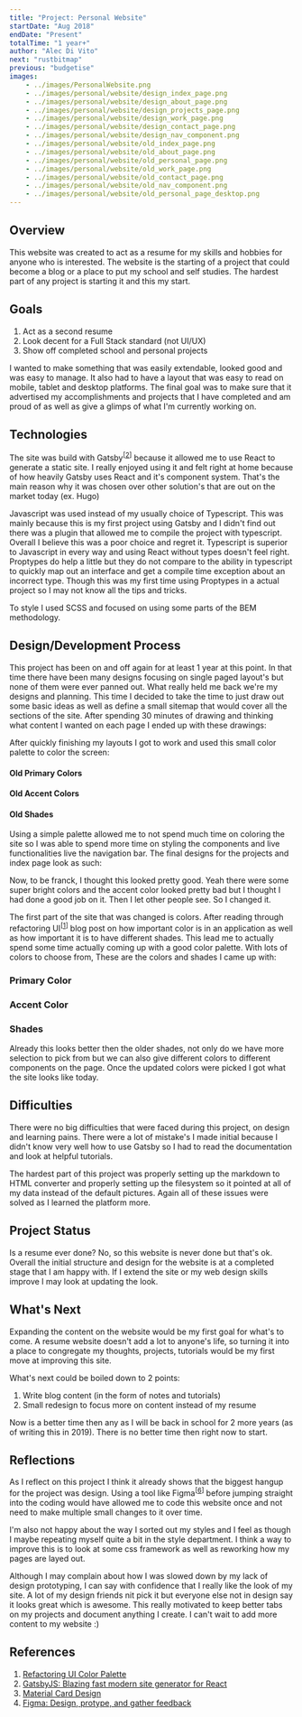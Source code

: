 ```yaml
---
title: "Project: Personal Website"
startDate: "Aug 2018"
endDate: "Present"
totalTime: "1 year+"
author: "Alec Di Vito"
next: "rustbitmap"
previous: "budgetise"
images:
    - ../images/PersonalWebsite.png
    - ../images/personal/website/design_index_page.png
    - ../images/personal/website/design_about_page.png
    - ../images/personal/website/design_projects_page.png
    - ../images/personal/website/design_work_page.png
    - ../images/personal/website/design_contact_page.png
    - ../images/personal/website/design_nav_component.png
    - ../images/personal/website/old_index_page.png
    - ../images/personal/website/old_about_page.png
    - ../images/personal/website/old_personal_page.png
    - ../images/personal/website/old_work_page.png
    - ../images/personal/website/old_contact_page.png
    - ../images/personal/website/old_nav_component.png
    - ../images/personal/website/old_personal_page_desktop.png
---
```


## Overview

This website was created to act as a resume for my skills and hobbies for anyone
who is interested. The website is the starting of a project that could become
a blog or a place to put my school and self studies. The hardest part of any
project is starting it and this my start.

## Goals

1. Act as a second resume
2. Look decent for a Full Stack standard (not UI/UX)
3. Show off completed school and personal projects

I wanted to make something that was easily extendable, looked good and was easy to manage. It also
had to have a layout that was easy to read on mobile, tablet and desktop platforms.
The final goal was to make sure that it advertised my accomplishments and
projects that I have completed and am proud of as well as give a glimps of what
I'm currently working on.

## Technologies

The site was build with Gatsby<sup>[[2](#gatsby)]</sup> because it allowed me to
use React to generate a static site. I really enjoyed using it and felt right at
home because of how heavily Gatsby uses React and it's component system. That's
the main reason why it was chosen over other solution's that are out on the market
today (ex. Hugo)

Javascript was used instead of my usually choice of Typescript. This was mainly
because this is my first project using Gatsby and I didn't find out there was a
plugin that allowed me to compile the project with typescript. Overall I believe
this was a poor choice and regret it. Typescript is superior to Javascript in
every way and using React without types doesn't feel right. Proptypes do help
a little but they do not compare to the ability in typescript to quickly map
out an interface and get a compile time exception about an incorrect type. Though
this was my first time using Proptypes in a actual project so I may not know all
the tips and tricks.

To style I used SCSS and focused on using some parts of the BEM methodology.

## Design/Development Process

This project has been on and off again for at least 1 year at this point.
In that time there have been many designs focusing on single paged layout's
but none of them were ever panned out. What really held me back we're my designs and
planning. This time I decided to take the time to just draw out some basic ideas
as well as define a small sitemap that would cover all the sections of the site.
After spending 30 minutes of drawing and thinking what content I wanted on each
page I ended up with these drawings:

<div class="image--grid">
    <props.images.design_index_page alt="Initial design for home page"/>
    <props.images.design_about_page alt="Initial design for about page"/>
    <props.images.design_projects_page alt="Initial design for projects page"/>
    <props.images.design_work_page alt="Initial design for work page"/>
    <props.images.design_contact_page alt="Initial design for contact page"/>
    <props.images.design_nav_component alt="Initial design for the nav component"/>
</div>

After quickly finishing my layouts I got to work and used this small color palette
to color the screen:

<h4>Old Primary Colors</h4>
<div>
    <span class="color--square old-primary-1"></span>
</div>
<h4>Old Accent Colors</h4>
<div>
    <span class="color--square old-accent-1"></span>
</div>
<h4>Old Shades</h4>
<div>
    <span class="color--square old-shade-1"></span>
    <span class="color--square old-shade-2"></span>
</div>

Using a simple palette allowed me to not spend much time on coloring the site so
I was able to spend more time on styling the components and live functionalities
live the navigation bar. The final designs for the projects and index page look
as such:

<div class="image--grid">
    <props.images.old_index_page alt="first vision of the home page" />
    <props.images.old_about_page alt="first vision of the about page" />
    <props.images.old_personal_page alt="first vision of the projects page" />
    <props.images.old_work_page alt="first vision of the work page" />
    <props.images.old_contact_page alt="first vision of the contact page" />
    <props.images.old_nav_component alt="first vision of the active nav component" />
</div>

Now, to be franck, I thought this looked pretty good. Yeah there were some super
bright colors and the accent color looked pretty bad but I thought I had done a
good job on it. Then I let other people see. So I changed it.

The first part of the site that was changed is colors. After reading through
refactoring UI<sup>[[1](#refactoringui)]</sup> blog post on how important color
is in an application as well as how important it is to have different shades. This
lead me to actually spend some time actually coming up with a good color palette.
With lots of colors to choose from, These are the colors and shades I came up with:

<h3>Primary Color</h3>
<div>
    <span class="color--square primary-1"></span>
    <span class="color--square primary-2"></span>
    <span class="color--square primary-3"></span>
    <span class="color--square primary-4"></span>
    <span class="color--square primary-5"></span>
    <span class="color--square primary-6"></span>
    <span class="color--square primary-7"></span>
    <span class="color--square primary-8"></span>
    <span class="color--square primary-9"></span>
</div>

<h3>Accent Color</h3>
<div>
    <span class="color--square accent-1"></span>
    <span class="color--square accent-2"></span>
    <span class="color--square accent-3"></span>
    <span class="color--square accent-4"></span>
    <span class="color--square accent-5"></span>
    <span class="color--square accent-6"></span>
    <span class="color--square accent-7"></span>
    <span class="color--square accent-8"></span>
    <span class="color--square accent-9"></span>
</div>

<h3>Shades</h3>
<div>
    <span class="color--square shade-1"></span>
    <span class="color--square shade-2"></span>
    <span class="color--square shade-3"></span>
    <span class="color--square shade-4"></span>
    <span class="color--square shade-5"></span>
    <span class="color--square shade-6"></span>
    <span class="color--square shade-7"></span>
    <span class="color--square shade-8"></span>
    <span class="color--square shade-9"></span>
</div>

Already this looks better then the older shades, not only do we have more selection
to pick from but we can also give different colors to different components on the page.
Once the updated colors were picked I got what the site looks like today.

## Difficulties

There were no big difficulties that were faced during this project, on design
and learning pains. There were a lot of mistake's I made initial because I
didn't know very well how to use Gatsby so I had to read the documentation and
look at helpful tutorials.

The hardest part of this project was properly setting up the markdown to HTML
converter and properly setting up the filesystem so it pointed at all of my data
instead of the default pictures. Again all of these issues were solved as I learned
the platform more.

## Project Status

Is a resume ever done? No, so this website is never done but that's ok.
Overall the initial structure and design for the website is at a completed stage
that I am happy with. If I extend the site or my web design skills improve I may
look at updating the look.

## What's Next

Expanding the content on the website would be my first goal for what's to come.
A resume website doesn't add a lot to anyone's life, so turning it into a place
to congregate my thoughts, projects, tutorials would be my first move at improving
this site.

What's next could be boiled down to 2 points:

1. Write blog content (in the form of notes and tutorials)
2. Small redesign to focus more on content instead of my resume

Now is a better time then any as I will be back in school for 2 more years (as
of writing this in 2019). There is no better time then right now to start.

## Reflections

As I reflect on this project I think it already shows that the biggest hangup for
the project was design. Using a tool like Figma<sup>[[6](#figma)]</sup> before
jumping straight into the coding would have allowed me to code this website once
and not need to make multiple small changes to it over time.

I'm also not happy about the way I sorted out my styles and I feel as though I
maybe repeating myself quite a bit in the style department. I think a way to
improve this is to look at some css framework as well as reworking how my pages
are layed out.

Although I may complain about how I was slowed down by my lack of design prototyping,
I can say with confidence that I really like the look of my site. A lot of my
design friends nit pick it but everyone else not in design say it looks great
which is awesome. This really motivated to keep better tabs on my projects and
document anything I create. I can't wait to add more content to my website :)

## References

1. <a href="https://refactoringui.com/previews/building-your-color-palette/" rel="noopener noreferrer" target="_blank" id="refactoringui">Refactoring UI Color Palette</a>
2. <a href="https://www.gatsbyjs.org" rel="noopener noreferrer" target="_blank" id="gatsby">GatsbyJS: Blazing fast modern site generator for React</a>
3. <a href="https://material.io/components/cards/#specs" rel="noopener noreferrer" target="_blank" id="material">Material Card Design</a>
4. <a href="https://www.figma.com" id="figma" rel="noopener noreferrer" target="_blank">Figma: Design, protype, and gather feedback</a>
